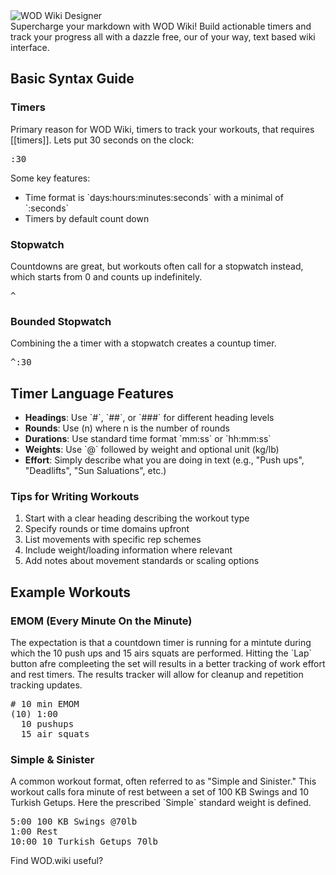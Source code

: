 
<Meta title="Getting Started" />

<div style={{ marginBottom: '2rem', height: '350px', overflow: 'hidden', position: 'relative' }}>
  <img 
    src="/stories/assets/Designer.png" 
    alt="WOD Wiki Designer" 
    style={{ 
      position: 'absolute',
      width: '100%',
      height: 'auto',
      top: '60%',
      transform: 'translateY(-60%)'
    }} 
  />
</div>

<div className="prose prose-slate max-w-none">
  <div className="text-lg leading-relaxed">
    Supercharge your markdown with WOD Wiki! Build actionable timers and track your progress all with a dazzle free, our of your way, text based wiki interface. 
  </div>

  <h2 className="text-3xl font-bold mt-8 mb-4">Basic Syntax Guide</h2>

  <h3 className="text-2xl font-semibold mt-6 mb-3">Timers</h3>

  <div className="mb-4">
    Primary reason for WOD Wiki, timers to track your workouts, that requires [[timers]]. Lets put 30 seconds on the clock:
  </div>

  <div className="my-4">
    <DemoWodContainer>
      <pre>:30</pre>
    </DemoWodContainer>
  </div>

  <div className="mb-4">
    <div className="font-semibold mb-2">Some key features:</div>
    <ul className="list-disc list-inside space-y-1">
      <li>Time format is `days:hours:minutes:seconds` with a minimal of `:seconds`</li>
      <li>Timers by default count down</li>
    </ul>
  </div>

  <h3 className="text-2xl font-semibold mt-6 mb-3">Stopwatch</h3>

  <div className="mb-4">
    Countdowns are great, but workouts often call for a stopwatch instead, which starts from 0 and counts up indefinitely.
  </div>

  <div className="my-4">
    <DemoWodContainer>
      <pre>^</pre>
    </DemoWodContainer>
  </div>

  <h3 className="text-2xl font-semibold mt-6 mb-3">Bounded Stopwatch</h3>

  <div className="mb-4">
    Combining the a timer with a stopwatch creates a countup timer.
  </div>

  <div className="my-4">
    <DemoWodContainer>
      <pre>^:30</pre>
    </DemoWodContainer>
  </div>

  <h2 className="text-3xl font-bold mt-8 mb-4">Timer Language Features</h2>

  <ul className="list-disc list-inside space-y-2 mb-6">
    <li><strong>Headings</strong>: Use `#`, `##`, or `###` for different heading levels</li>
    <li><strong>Rounds</strong>: Use (n) where n is the number of rounds</li>
    <li><strong>Durations</strong>: Use standard time format `mm:ss` or `hh:mm:ss`</li>
    <li><strong>Weights</strong>: Use `@` followed by weight and optional unit (kg/lb)</li>
    <li><strong>Effort</strong>: Simply describe what you are doing in text (e.g., "Push ups", "Deadlifts", "Sun Saluations", etc.)</li>
  </ul>

  <h3 className="text-2xl font-semibold mt-6 mb-3">Tips for Writing Workouts</h3>

  <ol className="list-decimal list-inside space-y-2 mb-6">
    <li>Start with a clear heading describing the workout type</li>
    <li>Specify rounds or time domains upfront</li>
    <li>List movements with specific rep schemes</li>
    <li>Include weight/loading information where relevant</li>
    <li>Add notes about movement standards or scaling options</li>
  </ol>

  <h2 className="text-3xl font-bold mt-8 mb-4">Example Workouts</h2>

  <h3 className="text-2xl font-semibold mt-6 mb-3">EMOM (Every Minute On the Minute)</h3>

  <div className="mb-4">
    The expectation is that a countdown timer is running for a mintute during which the 10 push ups and 15 airs squats are performed.
    Hitting the `Lap` button afre compleeting the set will results in a better tracking of work effort and rest timers. The results tracker 
    will allow for cleanup and repetition tracking updates.
  </div>

  <div className="my-4">
    <DemoWodContainer>
      <pre># 10 min EMOM
(10) 1:00
  10 pushups
  15 air squats</pre>
    </DemoWodContainer>
  </div>

  <h3 className="text-2xl font-semibold mt-6 mb-3">Simple & Sinister</h3>

  <div className="mb-4">
    A common workout format, often referred to as "Simple and Sinister." This workout calls fora minute of rest between a set of 
    100 KB Swings and 10 Turkish Getups. Here the prescribed `Simple` standard weight is defined.
  </div>

  <div className="my-4">
    <DemoWodContainer>
      <pre>5:00 100 KB Swings @70lb
1:00 Rest
10:00 10 Turkish Getups 70lb</pre>
    </DemoWodContainer>
  </div>
</div>

<div style={{ marginTop: '2rem', textAlign: 'center' }}>
  <div style={{ marginBottom: '1rem' }}>Find WOD.wiki useful?</div>
  <BuyMeACoffee />
</div>